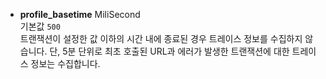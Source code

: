* **profile_basetime** <span class='type'>MiliSecond</span><br/>
기본값 `500`<br/>트랜잭션이 설정한 값 이하의 시간 내에 종료된 경우 트레이스 정보를 수집하지 않습니다. 단, 5분 단위로 최초 호출된 URL과 에러가 발생한 트랜잭션에 대한 트레이스 정보는 수집합니다.